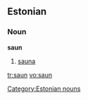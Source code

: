 ==Estonian==

===Noun===
'''saun'''

# [[sauna]]

[[Category:Estonian nouns]]

[[tr:saun]]
[[vo:saun]]
